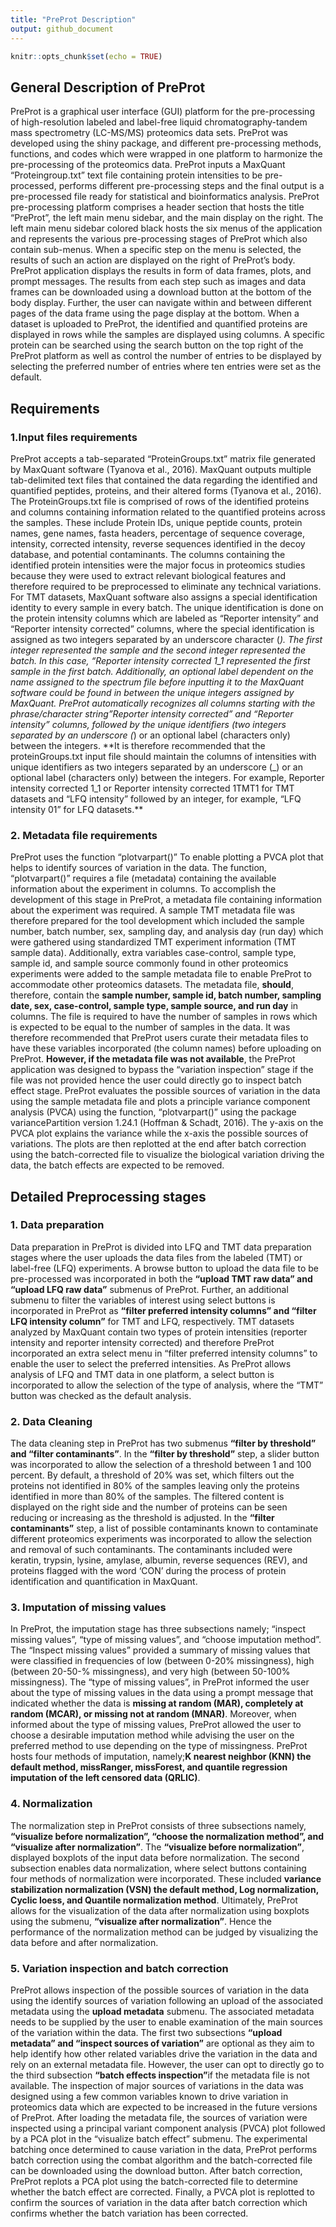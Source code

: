 ```yaml
---
title: "PreProt Description"
output: github_document
---
```


```r
knitr::opts_chunk$set(echo = TRUE)
```



## **General Description of PreProt**

PreProt is a graphical user interface (GUI) platform for the pre-processing of high-resolution labeled and label-free liquid chromatography-tandem mass spectrometry (LC-MS/MS) proteomics data sets. PreProt was developed using the shiny package, and different pre-processing methods, functions, and codes which were wrapped in one platform to harmonize the pre-processing of the proteomics data. PreProt inputs a MaxQuant “Proteingroup.txt” text file containing protein intensities to be pre-processed, performs different pre-processing steps and the final output is a pre-processed file ready for statistical and bioinformatics analysis.
PreProt pre-processing platform comprises a header section that hosts the title “PreProt”, the left main menu sidebar, and the main display on the right. The left main menu sidebar colored black hosts the six menus of the application and represents the various pre-processing stages of PreProt which also contain sub-menus. When a specific step on the menu is selected, the results of such an action are displayed on the right of PreProt’s body. PreProt application displays the results in form of data frames, plots, and prompt messages. The results from each step such as images and data frames can be downloaded using a download button at the bottom of the body display. Further, the user can navigate within and between different pages of the data frame using the page display at the bottom. When a dataset is uploaded to PreProt, the identified and quantified proteins are displayed in rows while the samples are displayed using columns. A specific protein can be searched using the search button on the top right of the PreProt platform as well as control the number of entries to be displayed by selecting the preferred number of entries where ten entries were set as the default.


## **Requirements**

### **1.Input files  requirements** 

PreProt accepts a tab-separated “ProteinGroups.txt” matrix file generated by MaxQuant software (Tyanova et al., 2016). MaxQuant outputs multiple tab-delimited text files that contained the data regarding the identified and quantified peptides, proteins, and their altered forms (Tyanova et al., 2016). The ProteinGroups.txt file is comprised of rows of the identified proteins and columns containing information related to the quantified proteins across the samples. These include Protein IDs, unique peptide counts, protein names, gene names, fasta headers, percentage of sequence coverage, intensity, corrected intensity, reverse sequences identified in the decoy database, and potential contaminants. The columns containing the identified protein intensities were the major focus in proteomics studies because they were used to extract relevant biological features and therefore required to be preprocessed to eliminate any technical variations. 
For TMT datasets, MaxQuant software also assigns a special identification identity to every sample in every batch. The unique identification is done on the protein intensity columns which are labeled as “Reporter intensity” and "Reporter intensity corrected" columns, where the special identification is assigned as two integers separated by an underscore character (_). The first integer represented the sample and the second integer represented the batch. In this case, "Reporter intensity corrected 1_1 represented the first sample in the first batch.  Additionally, an optional label dependent on the name assigned to the spectrum file before inputting it to the MaxQuant software could be found in between the unique integers assigned by MaxQuant. 
PreProt automatically recognizes all columns starting with the phrase/character string "Reporter intensity corrected" and “Reporter intensity” columns, followed by the unique identifiers (two integers separated by an underscore (_) or an optional label (characters only) between the integers. **It is therefore recommended that the proteinGroups.txt input file should maintain the columns of intensities with unique identifiers as two integers separated by an underscore (_) or an optional label (characters only) between the integers. For example, Reporter intensity corrected 1_1 or Reporter intensity corrected 1TMT1 for TMT datasets and "LFQ intensity" followed by an integer, for example, "LFQ intensity 01" for LFQ datasets.**

### **2. Metadata file requirements**

PreProt uses the function “plotvarpart()” To enable plotting a PVCA plot that helps to identify sources of variation in the data. The function, “plotvarpart()” requires a file (metadata) containing the available information about the experiment in columns. To accomplish the development of this stage in PreProt, a metadata file containing information about the experiment was required. A sample TMT metadata file was therefore prepared for the tool development which included the sample number, batch number, sex, sampling day, and analysis day (run day) which were gathered using standardized TMT experiment information (TMT sample data).  Additionally, extra variables case-control, sample type, sample id, and sample source commonly found in other proteomics experiments were added to the sample metadata file to enable PreProt to accommodate other proteomics datasets. 
The metadata file, **should**, therefore, contain the **sample number, sample id, batch number, sampling date, sex, case-control, sample type, sample source, and run day** in columns. The file is required to have the number of samples in rows which is expected to be equal to the number of samples in the data. It was therefore recommended that PreProt users curate their metadata files to have these variables incorporated (the column names) before uploading on PreProt. **However, if the metadata file was not available**, the PreProt application was designed to bypass the “variation inspection” stage if the file was not provided hence the user could directly go to inspect batch effect stage.
PreProt evaluates the possible sources of variation in the data using the sample metadata file and plots a principle variance component analysis (PVCA) using the function, “plotvarpart()” using the package variancePartition version 1.24.1 (Hoffman & Schadt, 2016). The y-axis on the PVCA plot explains the variance while the x-axis the possible sources of variations.  The plots are then replotted at the end after batch correction using the batch-corrected file to visualize the biological variation driving the data, the batch effects are expected to be removed. 


## **Detailed Preprocessing stages**


### **1. Data preparation**

Data preparation in PreProt is divided into LFQ and TMT data preparation stages where the user uploads the data files from the labeled (TMT) or label-free (LFQ) experiments.  A browse button to upload the data file to be pre-processed was incorporated in both the **“upload TMT raw data” and “upload LFQ raw data”** submenus of PreProt. Further, an additional submenu to filter the variables of interest using select buttons is incorporated in PreProt as **“filter preferred intensity columns” and “filter LFQ intensity column”** for TMT and LFQ, respectively. TMT datasets analyzed by MaxQuant contain two types of protein intensities (reporter intensity and reporter intensity corrected) and therefore PreProt incorporated an extra select menu in “filter preferred intensity columns” to enable the user to select the preferred intensities.  As PreProt allows analysis of LFQ and TMT data in one platform, a select button is incorporated to allow the selection of the type of analysis, where the “TMT” button was checked as the default analysis.

### **2. Data Cleaning**

The data cleaning step in PreProt has two submenus **“filter by threshold” and “filter contaminants”**. In the **“filter by threshold”** step, a slider button was incorporated to allow the selection of a threshold between 1 and 100 percent. By default, a threshold of 20% was set, which filters out the proteins not identified in 80% of the samples leaving only the proteins identified in more than 80% of the samples. The filtered content is displayed on the right side and the number of proteins can be seen reducing or increasing as the threshold is adjusted. 
In the **“filter contaminants”** step, a list of possible contaminants known to contaminate different proteomics experiments was incorporated to allow the selection and removal of such contaminants. The contaminants included were keratin, trypsin, lysine, amylase, albumin,  reverse sequences (REV), and proteins flagged with the word ‘CON’ during the process of protein identification and quantification in MaxQuant.

### **3. Imputation of missing values**

In PreProt, the imputation stage has three subsections namely; “inspect missing values”, “type of missing values”, and “choose imputation method”. The “Inspect missing values” provided a summary of missing values that were classified in frequencies of low (between 0-20% missingness), high (between 20-50-% missingness), and very high (between 50-100% missingness).
The “type of missing values”, in PreProt informed the user about the type of missing values in the data using a prompt message that indicated whether the data is **missing at random (MAR), completely at random (MCAR), or missing not at random (MNAR)**. Moreover, when informed about the type of missing values, PreProt allowed the user to choose a desirable imputation method while advising the user on the preferred method to use depending on the type of missingness. PreProt hosts four methods of imputation, namely;**K nearest neighbor (KNN) the default method, missRanger, missForest, and quantile regression imputation of the left censored data (QRLIC)**.

### **4. Normalization**

The normalization step in PreProt consists of three subsections namely, **“visualize before normalization”, “choose the normalization method”, and “visualize after normalization”**. The **“visualize before normalization”**, displayed boxplots of the input data before normalization. The second subsection enables data normalization, where select buttons containing four methods of normalization were incorporated. These included **variance stabilization normalization (VSN) the default method, Log normalization, Cyclic loess, and Quantile normalization method**. Ultimately, PreProt allows for the visualization of the data after normalization using boxplots using the submenu, **“visualize after normalization”**. Hence the performance of the normalization method can be judged by visualizing the data before and after normalization. 

### **5. Variation inspection and batch correction**

PreProt allows inspection of the possible sources of variation in the data using the identify sources of variation following an upload of the associated metadata using the **upload metadata** submenu. The associated metadata needs to be supplied by the user to enable examination of the main sources of the variation within the data. The first two subsections **“upload metadata” and “inspect sources of variation”** are optional as they aim to help identify how other related variables drive the variation in the data and rely on an external metadata file. However, the user can opt to directly go to the third subsection **“batch effects inspection”**if the metadata file is not available. 
The inspection of major sources of variations in the data was designed using a few common variables known to drive variation in proteomics data which are expected to be increased in the future versions of  PreProt. 
After loading the metadata file, the sources of variation were inspected using a principal variant component analysis (PVCA) plot followed by a PCA plot in the “visualize batch effect” submenu. The experimental batching once determined to cause variation in the data, PreProt performs batch correction using the combat algorithm and the batch-corrected file can be downloaded using the download button.
After batch correction, PreProt replots a PCA plot using the batch-corrected file to determine whether the batch effect are corrected. Finally, a PVCA plot is replotted to confirm the sources of variation in the data after batch correction which confirms whether the batch variation has been corrected.



